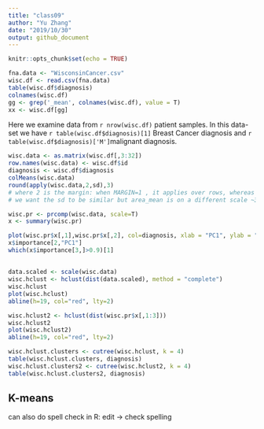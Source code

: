 ```yaml
---
title: "class09"
author: "Yu Zhang"
date: "2019/10/30"
output: github_document
---
```


```r
knitr::opts_chunk$set(echo = TRUE)
```

```r
fna.data <- "WisconsinCancer.csv"
wisc.df <- read.csv(fna.data)
table(wisc.df$diagnosis)
colnames(wisc.df)
gg <- grep('_mean', colnames(wisc.df), value = T)
xx <- wisc.df[gg]
```
Here we examine data from `r nrow(wisc.df)` patient samples.
In this data-set we have `r table(wisc.df$diagnosis)[1]` Breast Cancer diagnosis and `r table(wisc.df$diagnosis)['M']`malignant diagnosis.
```r
wisc.data <- as.matrix(wisc.df[,3:32])
row.names(wisc.data) <- wisc.df$id
diagnosis <- wisc.df$diagnosis
colMeans(wisc.data)
round(apply(wisc.data,2,sd),3) 
# where 2 is the margin: when MARGIN=1 , it applies over rows, whereas with MARGIN=2 , it works over columns
# we want the sd to be similar but area_mean is on a different scale ~300 so we need to scale in pca
```
```r
wisc.pr <- prcomp(wisc.data, scale=T)
x <- summary(wisc.pr)
```

```r
plot(wisc.pr$x[,1],wisc.pr$x[,2], col=diagnosis, xlab = "PC1", ylab = "PC2")
x$importance[2,"PC1"]
which(x$importance[3,]>0.9)[1]
```
##
```r
data.scaled <- scale(wisc.data)
wisc.hclust <- hclust(dist(data.scaled), method = "complete")
wisc.hclust
plot(wisc.hclust)
abline(h=19, col="red", lty=2)

wisc.hclust2 <- hclust(dist(wisc.pr$x[,1:3]))
wisc.hclust2
plot(wisc.hclust2)
abline(h=19, col="red", lty=2)

wisc.hclust.clusters <- cutree(wisc.hclust, k = 4)
table(wisc.hclust.clusters, diagnosis)
wisc.hclust.clusters2 <- cutree(wisc.hclust2, k = 4)
table(wisc.hclust.clusters2, diagnosis)
```

## K-means
can also do spell check in R: edit -> check spelling